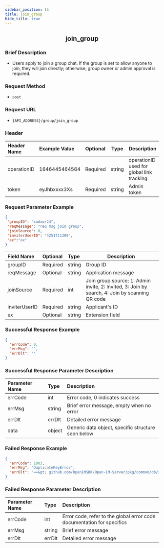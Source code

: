 ```yaml
---
sidebar_position: 15
title: join_group
hide_title: true
---
```


<center>

## join_group

</center>

### Brief Description
- Users apply to join a group chat. If the group is set to allow anyone to join, they will join directly; otherwise, group owner or admin approval is required.
### Request Method
- `post` 
### Request URL
- `{API_ADDRESS}/group/join_group` 

### Header
| Header Name | Example Value | Optional | Type | Description |
|:----    |:-------    |:--- |---|------      |
|operationID|1646445464564|Required|string|operationID used for global link tracking|
|token|eyJhbxxxx3Xs|Required|string|Admin token|

### Request Parameter Example

```json
{
 "groupID": "xadxwr24",
 "reqMessage": "req msg join group",
 "joinSource": 0,
 "inviterUserID": "4251711209",
 "ex":"ex"
}
```
| Field Name | Optional | Type | Description |
|:----    |:-------    |:--- |---|
|groupID|Required|string|Group ID|
|reqMessage|Optional|string|Application message|
|joinSource|Required|int|Join group source; 1: Admin invite, 2: Invited, 3: Join by search, 4: Join by scanning QR code|
|inviterUserID|Required|string|Applicant's ID|
|ex|Optional|string|Extension field|

### Successful Response Example

```json
{
  "errCode": 0,
  "errMsg": "",
  "errDlt": ""
}
```
### Successful Response Parameter Description

| Parameter Name | Type | Description |
|:----    |:-------    |:--- |
|errCode|int|Error code, 0 indicates success|
|errMsg|string|Brief error message, empty when no error|
|errDlt|errDlt|Detailed error message|
|data|object|Generic data object, specific structure seen below|

### Failed Response Example

```json
{
  "errCode": 1003,
  "errMsg": "DuplicateKeyError",
  "errDlt": "==&gt; github.com/OpenIMSDK/Open-IM-Server/pkg/common/db/relation.(*GroupRequestGorm).Create()@27: Create: Error 1062: Duplicate entry 'openIMAdmin-xadxwr24' for key 'PRIMARY'"
}
```
### Failed Response Parameter Description

| Parameter Name | Type | Description |
|:----    |:-------    |:--- |
|errCode|int|Error code, refer to the global error code documentation for specifics|
|errMsg|string|Brief error message|
|errDlt|errDlt|Detailed error message|